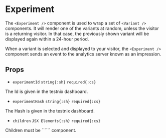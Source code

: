 # Experiment

The ```<Experiment />``` component is used to wrap a set of ```<Variant />``` components. It will render one of the variants at random, unless the visitor is a returning visitor. In that case, the previously shown variant will be displayed again within a 24-hour period.

When a variant is selected and displayed to your visitor, the ```<Experiment />``` component sends an event to the analytics server known as an impression.

## Props

- `experimentId` `string{:sh}` `required{:cs}`

<p className="mt-4 ml-8">The Id is given in the testnix dashboard.</p>

- `experimentHash` `string{:sh}` `required{:cs}`

<p className="mt-4 ml-8">The Hash is given in the testnix dashboard.</p>

- `children` `JSX Elements{:sh}` `required{:cs}`

<p className="mt-4 ml-8">Children must be ```<Variant />``` component.</p>